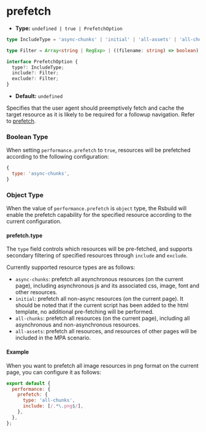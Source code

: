 # prefetch

- **Type:** `undefined | true | PrefetchOption`

```ts
type IncludeType = 'async-chunks' | 'initial' | 'all-assets' | 'all-chunks';

type Filter = Array<string | RegExp> | ((filename: string) => boolean);

interface PrefetchOption {
  type?: IncludeType;
  include?: Filter;
  exclude?: Filter;
}
```

- **Default:** `undefined`

Specifies that the user agent should preemptively fetch and cache the target resource as it is likely to be required for a followup navigation. Refer to [prefetch](https://developer.mozilla.org/en-US/docs/Web/HTML/Attributes/rel/prefetch).

### Boolean Type

When setting `performance.prefetch` to `true`, resources will be prefetched according to the following configuration:

```js
{
  type: 'async-chunks',
}
```

### Object Type

When the value of `performance.prefetch` is `object` type, the Rsbuild will enable the prefetch capability for the specified resource according to the current configuration.

#### prefetch.type

The `type` field controls which resources will be pre-fetched, and supports secondary filtering of specified resources through `include` and `exclude`.

Currently supported resource types are as follows:

- `async-chunks`: prefetch all asynchronous resources (on the current page), including asynchronous js and its associated css, image, font and other resources.
- `initial`: prefetch all non-async resources (on the current page). It should be noted that if the current script has been added to the html template, no additional pre-fetching will be performed.
- `all-chunks`: prefetch all resources (on the current page), including all asynchronous and non-asynchronous resources.
- `all-assets`: prefetch all resources, and resources of other pages will be included in the MPA scenario.

#### Example

When you want to prefetch all image resources in png format on the current page, you can configure it as follows:

```js
export default {
  performance: {
    prefetch: {
      type: 'all-chunks',
      include: [/.*\.png$/],
    },
  },
};
```
